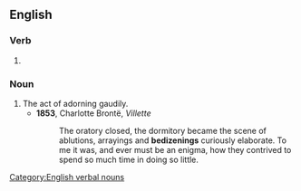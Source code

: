 ==English==

===Verb===
{{head|en|verb form}}

# {{present participle of|en|bedizen|nocat=1}}

===Noun===
{{en-noun}}

# The act of adorning gaudily.
#* '''1853''', Charlotte Brontë, ''Villette''
#*: The oratory closed, the dormitory became the scene of ablutions, arrayings and '''bedizenings''' curiously elaborate. To me it was, and ever must be an enigma, how they contrived to spend so much time in doing so little.

[[Category:English verbal nouns]]